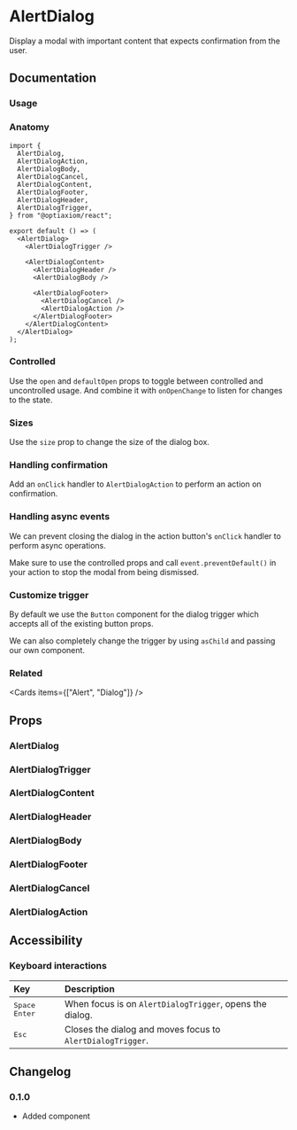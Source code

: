 
# AlertDialog

Display a modal with important content that expects confirmation from the user.

<Links component="alert-dialog" />

## Documentation

### Usage

<Demo component="alert-dialog/usage" />

### Anatomy

```tsx
import {
  AlertDialog,
  AlertDialogAction,
  AlertDialogBody,
  AlertDialogCancel,
  AlertDialogContent,
  AlertDialogFooter,
  AlertDialogHeader,
  AlertDialogTrigger,
} from "@optiaxiom/react";

export default () => (
  <AlertDialog>
    <AlertDialogTrigger />

    <AlertDialogContent>
      <AlertDialogHeader />
      <AlertDialogBody />

      <AlertDialogFooter>
        <AlertDialogCancel />
        <AlertDialogAction />
      </AlertDialogFooter>
    </AlertDialogContent>
  </AlertDialog>
);
```

### Controlled

Use the `open` and `defaultOpen` props to toggle between controlled and uncontrolled usage. And combine it with `onOpenChange` to listen for changes to the state.

<Demo component="alert-dialog/controlled-usage" meta="{19}" />

### Sizes

Use the `size` prop to change the size of the dialog box.

<Demo component="alert-dialog/size-usage" meta="/size={size}/" />

### Handling confirmation

Add an `onClick` handler to `AlertDialogAction` to perform an action on confirmation.

<Demo component="alert-dialog/confirmation-usage" meta="{44}" />

### Handling async events

We can prevent closing the dialog in the action button's `onClick` handler to perform async operations.

Make sure to use the controlled props and call `event.preventDefault()` in your action to stop the modal from being dismissed.

<Demo component="alert-dialog/async-usage" />

### Customize trigger

By default we use the `Button` component for the dialog trigger which accepts all of the existing button props.

We can also completely change the trigger by using `asChild` and passing our own component.

<Demo component="alert-dialog/trigger-usage" />

### Related

<Cards items={["Alert", "Dialog"]} />

## Props

### AlertDialog

<PropsTable component="AlertDialog" />

### AlertDialogTrigger

<PropsTable component="AlertDialogTrigger" />

### AlertDialogContent

<PropsTable component="AlertDialogContent" />

### AlertDialogHeader

<PropsTable component="AlertDialogHeader" />

### AlertDialogBody

<PropsTable component="AlertDialogBody" />

### AlertDialogFooter

<PropsTable component="AlertDialogFooter" />

### AlertDialogCancel

<PropsTable component="AlertDialogCancel" />

### AlertDialogAction

<PropsTable component="AlertDialogAction" />

## Accessibility

### Keyboard interactions

| Key                                                                        | Description                                                |
| :------------------------------------------------------------------------- | :--------------------------------------------------------- |
| <Flex flexDirection="row" gap="8"><Kbd>Space</Kbd> <Kbd>Enter</Kbd></Flex> | When focus is on `AlertDialogTrigger`, opens the dialog.   |
| <Kbd>Esc</Kbd>                                                             | Closes the dialog and moves focus to `AlertDialogTrigger`. |

## Changelog

### 0.1.0

- Added component
